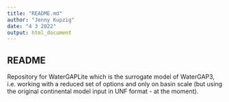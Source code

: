 ```yaml
---
title: "README.md"
author: "Jenny Kupzig"
date: "4 3 2022"
output: html_document
---
```


## README

Repository for WaterGAPLite which is the surrogate model of WaterGAP3, i.e. working with a reduced set of options 
and only on basin scale (but using the original continental model input in UNF format - at the moment).


